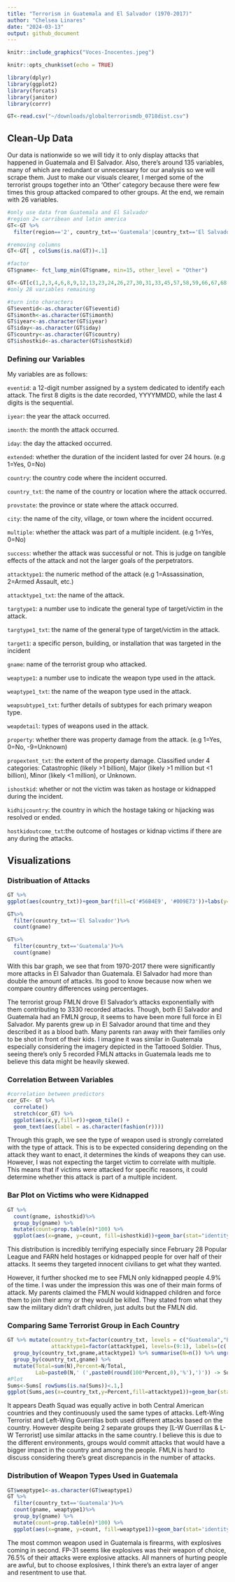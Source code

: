 ```yaml
---
title: "Terrorism in Guatemala and El Salvador (1970-2017)"
author: "Chelsea Linares"
date: "2024-03-13"
output: github_document
---
```


```r
knitr::include_graphics("Voces-Inocentes.jpeg")
```


```r
knitr::opts_chunk$set(echo = TRUE)
```


```r
library(dplyr)
library(ggplot2)
library(forcats)
library(janitor)
library(corrr)
```



```r
GT<-read.csv("~/downloads/globalterrorismdb_0718dist.csv")
```

## Clean-Up Data

Our data is nationwide so we will tidy it to only display attacks that happened in Guatemala and El Salvador. Also, there's around 135 variables, many of which are redundant or unnecessary for our analysis so we will scrape them. Just to make our visuals clearer, I merged some of the terrorist groups together into an 'Other' category because there were few times this group attacked compared to other groups. At the end, we remain with 26 variables.

```r
#only use data from Guatemala and El Salvador
#region 2= carribean and latin america
GT<-GT %>%
  filter(region=='2', country_txt=='Guatemala'|country_txt=='El Salvador')

#removing columns
GT<-GT[ , colSums(is.na(GT))<.1] 

#factor
GT$gname<- fct_lump_min(GT$gname, min=15, other_level = "Other")

GT<-GT[c(1,2,3,4,6,8,9,12,13,23,24,26,27,30,31,33,45,57,58,59,66,67,68,70,72,74)] #predictors to keep
#only 28 variables remaining

#turn into characters
GT$eventid<-as.character(GT$eventid)
GT$imonth<-as.character(GT$imonth)
GT$iyear<-as.character(GT$iyear)
GT$iday<-as.character(GT$iday)
GT$country<-as.character(GT$country)
GT$ishostkid<-as.character(GT$ishostkid)

```
### Defining our Variables

My variables are as follows:

`eventid`: a 12-digit number assigned by a system dedicated to identify each attack. The first 8 digits is the date recorded, YYYYMMDD, while the last 4 digits is the sequential. 

`iyear`: the year the attack occurred.

`imonth`: the month the attack occurred.

`iday`: the day the attacked occurred.

`extended`: whether the duration of the incident lasted for over 24 hours. (e.g 1=Yes, 0=No)

`country`: the country code where the incident occurred. 

`country_txt`: the name of the country or location where the attack occurred.

`provstate`: the province or state where the attack occurred.

`city`: the name of the city, village, or town where the incident occurred.

`multiple`: whether the attack was part of a multiple incident. (e.g 1=Yes, 0=No)

`success`: whether the attack was successful or not. This is judge on tangible effects of the attack and not the larger goals of the perpetrators.

`attacktype1`: the numeric method of the attack (e.g 1=Assassination, 2=Armed Assault, etc.)

`attacktype1_txt`: the name of the attack.

`targtype1`: a number use to indicate the general type of target/victim in the attack. 

`targtype1_txt`: the name of the general type of target/victim in the attack. 

`target1`: a specific person, building, or installation that was targeted in the incident

`gname`: name of the terrorist group who attacked. 

`weaptype1`: a number use to indicate the weapon type used in the attack.

`weaptype1_txt`: the name of the weapon type used in the attack.

`weapsubtype1_txt`: further details of subtypes for each primary weapon type.

`weapdetail`: types of weapons used in the attack.

`property`: whether there was property damage from the attack. (e.g 1=Yes, 0=No, -9=Unknown)

`propextent_txt`: the extent of the property damage. Classified under 4 categories: Catastrophic (likely >1 billion), Major (likely >1 million but <1 billion), Minor (likely <1 million), or Unknown.

`ishostkid`: whether or not the victim was taken as hostage or kidnapped during the incident. 

`kidhijcountry`: the country in which the hostage taking or hijacking was resolved or ended.

`hostkidoutcome_txt`:the outcome of hostages or kidnap victims if there are any during the attacks. 



## Visualizations

### Distribuation of Attacks
```r
GT %>%
ggplot(aes(country_txt))+geom_bar(fill=c('#56B4E9', '#009E73'))+labs(y="Number of Attacks",x="Country",title="Number of Attacks in each Country")

GT%>%
  filter(country_txt=='El Salvador')%>%
  count(gname)

GT%>%
  filter(country_txt=='Guatemala')%>%
  count(gname)

```

With this bar graph, we see that from 1970-2017 there were significantly more attacks in El Salvador than Guatemala. El Salvador had more than double the amount of attacks. Its good to know because now when we compare country differences using percentages. 

The terrorist group FMLN drove El Salvador's attacks exponentially with them contributing to 3330 recorded attacks. Though, both El Salvador and Guatemala had an FMLN group, it seems to have been more full force in El Salvador. My parents grew up in El Salvador around that time and they described it as a blood bath. Many parents ran away with their families only to be shot in front of their kids. I imagine it was similar in Guatemala especially considering the imagery depicted in the Tattooed Soldier. Thus, seeing there's only 5 recorded FMLN attacks in Guatemala leads me to believe this data might be heavily skewed.   

### Correlation Between Variables
```r
#correlation between predictors
cor_GT<- GT %>%
  correlate()
  stretch(cor_GT) %>%
  ggplot(aes(x,y,fill=r))+geom_tile() +
  geom_text(aes(label = as.character(fashion(r))))
```

Through this graph, we see the type of weapon used is strongly correlated with the type of attack. This is to be expected considering depending on the attack they want to enact, it determines the kinds of weapons they can use. However, I was not expecting the target victim to correlate with multiple. This means that if victims were attacked for specific reasons, it could determine whether this attack is part of a multiple incident.



### Bar Plot on Victims who were Kidnapped

```r
GT %>% 
  count(gname, ishostkid)%>%
  group_by(gname) %>% 
  mutate(count=prop.table(n)*100) %>%
  ggplot(aes(x=gname, y=count, fill=ishostkid))+geom_bar(stat="identity")+ geom_text(aes(label=paste0(sprintf("%1.1f",count),"%")),position=position_stack(vjust = .5))+theme_bw()+labs(y="Percentage",x="Terrorist Groups", )+coord_flip()+scale_fill_discrete(name="Victim Kidnapped", breaks=c(0,1), labels=c("No", "Yes"))
```

This distribution is incredibly terrifying especially since February 28 Popular League and FARN held hostages or kidnapped people for over half of their attacks. It seems they targeted innocent civilians to get what they wanted. 

However, it further shocked me to see FMLN only kidnapped people 4.9% of the time. I was under the impression this was one of their main forms of attack. My parents claimed the FMLN would kidnapped children and force them to join their army or they would be killed. They stated from what they saw the military didn't draft children, just adults but the FMLN did. 

### Comparing Same Terrorist Group in Each Country

```r
GT %>% mutate(country_txt=factor(country_txt, levels = c("Guatemala","El Salvador")),
              attacktype1=factor(attacktype1, levels=(9:1), labels=(c('Unknown','Unarmed Assault', 'Facility/Infrastructure Attack', 'Hostage Taking (Kidnapping)', 'Hostage Taking (Barricade Incident)','Hijacking', 'Bombing/Explosion', 'Armed Assault', 'Assassination'))), gname=factor(gname, levels = c("Death Squad","Left-Wing Terrorists", "Left-Wing Guerrillas", "Farabundo Marti National Liberation Front (FMLN)"), labels=c('Death Squad', 'L-W Terrorist', 'L-W Guerrillas', "FMLN"))) %>%
  group_by(country_txt,gname,attacktype1) %>% summarise(N=n()) %>% ungroup() %>%
  group_by(country_txt,gname) %>% 
  mutate(Total=sum(N),Percent=N/Total,
         Lab=paste0(N,' (',paste0(round(100*Percent,0),'%'),')')) -> Sums
#Plot
Sums<-Sums[ rowSums(is.na(Sums))<.1,] 
ggplot(Sums,aes(x=country_txt,y=Percent,fill=attacktype1))+geom_bar(stat='identity',position = position_stack())+facet_wrap(.~gname)+geom_text(aes(label=Lab),position = position_stack(vjust = .5),size=2)+labs(x="Country", title = "Distribution of Terrorist Groups Based on Each Country")
```

It appears Death Squad was equally active in both Central American countries and they continuously used the same types of attacks. Left-Wing Terrorist and Left-Wing Guerrillas both used different attacks based on the country. However despite being 2 separate groups they [L-W Guerrillas & L-W Terrorist] use similar attacks in the same country. I believe this is due to the different environments, groups would commit attacks that would have a bigger impact in the country and among the people. FMLN is hard to discuss considering there's great discrepancis in the number of attacks.  

### Distribution of Weapon Types Used in Guatemala
```r
GT$weaptype1<-as.character(GT$weaptype1)
GT %>% 
  filter(country_txt=='Guatemala')%>%
  count(gname, weaptype1)%>%
  group_by(gname) %>% 
  mutate(count=prop.table(n)*100) %>%
  ggplot(aes(x=gname, y=count, fill=weaptype1))+geom_bar(stat='identity')+  geom_text(aes(label=paste0(sprintf("%1.1f",count),"%")),position=position_stack(vjust = .5))+labs(y="Percentage",x="Group who Attacked",title="Weapon Types Used In Attacks In Guatemala ")+coord_flip()+scale_fill_discrete(name="Weapon Types", breaks=c(10, 11,13, 5, 6,8,9), labels=c("Vehicle", "Sabotage Equipment", "Unknown", "Firearms", "Explosives","Incendiary", "Melee"))

```

The most common weapon used in Guatemala is firearms, with explosives coming in second. FP-31 seems like explosives was their weapon of choice, 76.5% of their attacks were explosive attacks. All manners of hurting people are awful, but to choose explosives, I think there's an extra layer of anger and resentment to use that. 







